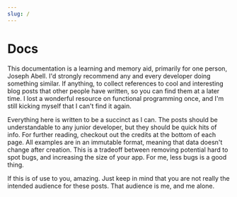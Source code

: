 ```yaml
---
slug: /
---
```


# Docs

This documentation is a learning and memory aid, primarily for one person, Joseph Abell.
I'd strongly recommend any and every developer doing something similar. If anything,
to collect references to cool and interesting blog posts that other people have written,
so you can find them at a later time. I lost a wonderful resource on functional programming once,
and I'm still kicking myself that I can't find it again.

Everything here is written to be a succinct as I can. The posts should be
understandable to any junior developer, but they should be quick hits of info. For
further reading, checkout out the credits at the bottom of each page. All examples are
in an immutable format, meaning that data doesn't change after creation. This is a tradeoff
between removing potential hard to spot bugs, and increasing the size of your app. For me,
less bugs is a good thing.

If this is of use to you, amazing. Just keep in mind that you are not really the
intended audience for these posts. That audience is me, and me alone.
